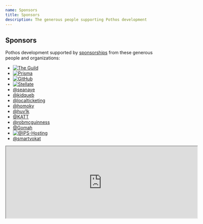 ```yaml
---
name: Sponsors
title: Sponsors
description: The generous people supporting Pothos development
---
```





## Sponsors

Pothos development supported by [sponsorships](https://github.com/sponsors/hayes) from these
generous people and organizations:

- [![The Guild](/assets/the-guild-logo.svg)](https://www.the-guild.dev/)
- [![Prisma](/assets/prisma-logo.svg)](https://www.prisma.io/)
- [![GitHub](/assets/github-logo.svg)](https://github.com/)
- [![Stellate](/assets/stellate-logo.svg)](https://stellate.co/)
- [@seanaye](https://github.com/seanaye)
- [@kidqueb](https://github.com/kidqueb)
- [@localticketing](https://github.com/localticketing)
- [@homoky](https://github.com/homoky)
- [@huv1k](https://github.com/huv1k)
- [@KATT](https://github.com/KATT)
- [@robmcguinness](https://github.com/robmcguinness)
- [@Gomah](https://github.com/Gomah)
- [![@IPS-Hosting](/assets/ips-logo.svg)](https://github.com/IPS-Hosting)
- [@smartvokat](https://github.com/smartvokat)

<iframe
  src="https://github.com/sponsors/hayes/card"
  title="Sponsor hayes"
  height="225"
  width="600"
></iframe>
